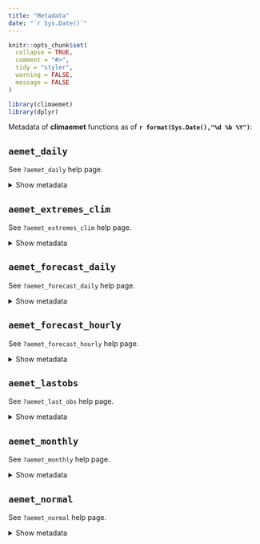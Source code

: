 ```yaml
---
title: "Metadata"
date: "`r Sys.Date()`"
---
```


```r
knitr::opts_chunk$set(
  collapse = TRUE,
  comment = "#>",
  tidy = "styler",
  warning = FALSE,
  message = FALSE
)

library(climaemet)
library(dplyr)
```

Metadata of **climaemet** functions as of **`r format(Sys.Date(),"%d %b %Y")`**:

## `aemet_daily`

See `?aemet_daily` help page.

<details>

<summary>Show metadata</summary>

```r
meta <- aemet_daily_clim(extract_metadata = TRUE)
knitr::kable(meta$campos)
```

</details>

## `aemet_extremes_clim`

See `?aemet_extremes_clim` help page.

<details>

<summary>Show metadata</summary>

```r
meta1 <- aemet_extremes_clim("9434", "V", extract_metadata = TRUE)$campos
meta2 <- aemet_extremes_clim("9434", "T", extract_metadata = TRUE)$campos
meta3 <- aemet_extremes_clim("9434", "P", extract_metadata = TRUE)$campos

meta1 %>%
  mutate(param = "V") %>%
  relocate(param, .before = 1) %>%
  bind_rows(meta2 %>% mutate(param = "T")) %>%
  bind_rows(meta3 %>% mutate(param = "P")) %>%
  knitr::kable()
```

</details>

## `aemet_forecast_daily`

See `?aemet_forecast_daily` help page.

<details>

<summary>Show metadata</summary>

```r
meta <- aemet_forecast_daily("08001", extract_metadata = TRUE)
knitr::kable(meta)
```

</details>

## `aemet_forecast_hourly`

See `?aemet_forecast_hourly` help page.

<details>

<summary>Show metadata</summary>

```r
meta <- aemet_forecast_hourly("08001", extract_metadata = TRUE)
knitr::kable(meta)
```

</details>

## `aemet_lastobs`

See `?aemet_last_obs` help page.

<details>

<summary>Show metadata</summary>

```r
meta <- aemet_last_obs(extract_metadata = TRUE)
knitr::kable(meta$campos)
```

</details>

## `aemet_monthly`

See `?aemet_monthly` help page.

<details>

<summary>Show metadata</summary>

```r
tday <- Sys.Date()
year <- format(tday, "%Y")

apidest <- paste0(
  "/api/valores/climatologicos/mensualesanuales/datos/anioini/",
  year, "/aniofin/", year, "/estacion/9434"
)

meta <- get_metadata_aemet(apidest)
knitr::kable(meta$campos)
```

</details>

## `aemet_normal`

See `?aemet_normal` help page.

<details>

<summary>Show metadata</summary>

```r
apidest <- paste0("/api/valores/climatologicos/normales", "/estacion/9434")

meta <- get_metadata_aemet(apidest)
knitr::kable(meta$campos)
```

</details>
